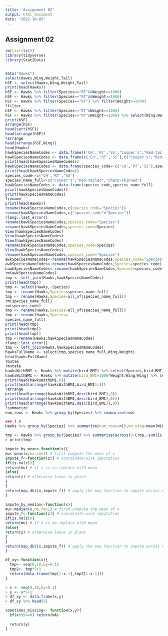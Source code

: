 ```yaml
---
title: "Assignment 02"
output: html_document
date: "2022-10-05"
---
```


## Assignment 02 

```r
rm(list=ls())
library(tidyverse)
library(Stat2Data)


data("Hawks")
select(Hawks,Wing,Weight,Tail)
hSF <- select(Hawks,Wing,Weight,Tail)
print(head(Hawks))
hSF <- Hawks %<% filter(Species=="RT"&&Weight>=1000)
hSF <- Hawks %>% filter(Species=="RT"&&Weight>=1000)
hSF <- Hawks %<% filter(Species=="RT") %<% filter(Weight>=1000)
?filter
hSF <- Hawks %>% filter(Species=="RT"&Weight>=1000)
hSF <- Hawks %>% filter(Species=="RT"&Weight>=1000) %>% select(Wing,Weight,Tail)
print(hSF)
arrange(hSF)
head(sort(hSF))
head(arrange(hSF))
?arrange
head(arrange(hSF,Wing))
head(Hawks)
hawkSpeciesNameCodes <- data.frame(['CH','RT','SS',"Cooper's","Red-tailed","Sharp-shinned"])
hawkSpeciesNameCodes <- data.frame(c('CH','RT','SS'),c("Cooper's","Red-tailed","Sharp-shinned"))
print(head(hawkSpeciesNameCodes))
hawkSpeciesNameCodes <- data.frame(species_code<-c('CH','RT','SS'),species_name_full<-c("Cooper's","Red-tailed","Sharp-shinned"))
print(head(hawkSpeciesNameCodes))
species_code<-c('CH','RT','SS')
species_name_full<-c("Cooper's","Red-tailed","Sharp-shinned")
hawkSpeciesNameCodes <- data.frame(species_code,species_name_full)
print(hawkSpeciesNameCodes))
print(hawkSpeciesNameCodes)
?rename
print(head(Hawks))
rename(hawkSpeciesNameCodes,c(species_code="Species"))
rename(hawkSpeciesNameCodes,c("species_code"="Species"))
rlang::last_error()
rename(hawkSpeciesNameCodes,species_code="Species")
rename(hawkSpeciesNameCodes,species_code=Species)
View(hawkSpeciesNameCodes)
View(hawkSpeciesNameCodes)
View(hawkSpeciesNameCodes)
rename(hawkSpeciesNameCodes,species_code=Species)
View(hawkSpeciesNameCodes)
rename(hawkSpeciesNameCodes,species_code="Species")
awkSpeciesNameCodes<-rename(hawkSpeciesNameCodes,species_code="Species")
awkSpeciesNameCodes<-rename(hawkSpeciesNameCodes,Species=species_code)
hawkSpeciesNameCodes<-rename(hawkSpeciesNameCodes,Species=species_code)
rm(awkSpeciesNameCodes)
tmp <- left_join(Hawks,hawkSpeciesNameCodes)
print(head(tmp))
tmp <- select(Hawks,-Species)
tmp <- rename(Hawks,Species=species_name_full)
tmp <- rename(Hawks,Species=all_of(species_name_full))
rm(species_name_full)
rm(species_code)
tmp <- rename(Hawks,Species=all_of(species_name_full))
tmp <- rename(Hawks,Species=
species_name_full)
print(head(tmp)
print(head(tmp))
print(head(tmp))
tmp <-rename(Hawks,hawkSpeciesNameCodes)
rlang::last_error()
tmp <- left_join(Hawks,hawkSpeciesNameCodes)
hawksFullName <- select(tmp,species_name_full,Wing,Weight)
head(hawksFullName)
?mutae
?mutate
hawksWithBMI <- Hawks %>% mutate(bird_BMI) %>% select(Species,bird_BMI)
hawksWithBMI <- Hawks %>% mutate(bird_BMI=1000*Weight/Wing/Wing) %>% select(Species,bird_BMI)
print(head(hawksWithBMI,8))
print(head(arrange(hawksWithBMI,bird_BMI),8))
?arrange
print(head(arrange(hawksWithBMI,desc(bird_BMI),8))
print(head(arrange(hawksWithBMI,desc(bird_BMI),8)))
print(head(arrange(hawksWithBMI,desc(bird_BMI)),8))
?summarize
num_rows <- Hawks %>% group_by(Species) %>% summarise(row)

### 1.5 
Hawks %>% group_by(Species) %>% summarise(num_rows=n(),mn_wing=mean(Wing,na.rm=TRUE),md_wing=median(Wing,na.rm=TRUE),t_mn_ting=mean(Wing,trim=0.1),b_wt_ratio=max(Wing/Tail,na.rm=TRUE))

tmp <- Hawks %>% group_by(Species) %>% summarise(across(9:Crop,~sum(is.na(.x))))
> print(tmp)
````



```r
impute_by_mean<-function(x){
mu<-mean(x,na.rm=1) # first compute the mean of x
impute_f<-function(z){ # coordinate-wise imputation
if(is.na(z)){
return(mu) # if z is na replace with mean
}else{
return(z) # otherwise leave in place
}
}
return(map_dbl(x,impute_f)) # apply the map function to impute across vector
}
```

```r
impute_by_median<-function(x){
mu<-median(x,na.rm=1) # first compute the mean of x
impute_f<-function(z){ # coordinate-wise imputation
if(is.na(z)){
return(mu) # if z is na replace with mean
}else{
return(z) # otherwise leave in place
}
}
return(map_dbl(x,impute_f)) # apply the map function to impute across vector
}
```

```r
df_xy<-function(x){
  tmp<- seq(0,10,by=0.1)
  tmp2<- tmp*5+1
  return(data.frame(tmp[1:x-1],tmp2[1:x-1]))
}

```

```r
> x <- seq(0,10,by=0.1)
> y <- x*5+1
> df_xy <- data.frame(x,y)
> df_xy %>% head(5)
```

```r
sometimes_missing<- function(x,y){
  if(x%%5==0) return(NA)
  
  return(y)
}
```
